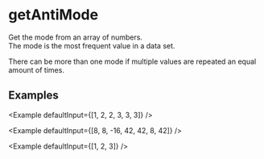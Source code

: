 
# getAntiMode

Get the mode from an array of numbers.<br />
The mode is the most frequent value in a data set.

There can be more than one mode if multiple values
are repeated an equal amount of times.

## Examples

<Example defaultInput={[1, 2, 2, 3, 3, 3]} />

<Example defaultInput={[8, 8, -16, 42, 42, 8, 42]} />

<Example defaultInput={[1, 2, 3]} />
